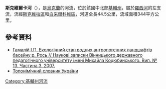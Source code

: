 '''斯克維爾卡河'''（{{lang-uk|Сквирка}}），是[[烏克蘭|烏克蘭]]的河流，位於該國中北部[[基輔州|基輔州]]，屬於[[羅西河|羅西河]]的左支流，流經[[斯克維拉區|斯克維拉區]]和[[白采爾科維區|白采爾科維區]]，河道全長44.5公里，流域面積344平方公里。

==參考資料==
* [http://www.nbuv.gov.ua/portal/Soc_Gum/Nzvdpu/geograf/2007_13/PART3/ydk%20504.pdf Гамалій І.П. Екологічний стан водних антропогенних ландшафтів басейну р. Рось // Наукові записки Вінницького державного педагогічного університету імені Михайла Коцюбинського. Вип. № 13. Частина 3. 2007.]
*[https://web.archive.org/web/20161002092731/http://www.toponymic-dictionary.in.ua/index.php?option=com_content&view=article&id=187:2010-02-26-18-11-23&catid=18:2010-02-26-17-54-51&Itemid=19 Топонімічний словник України]

{{DEFAULTSORT:Сквирка}}
[[Category:基輔州河流|Category:基輔州河流]]


{{Ukraine-river-stub}}